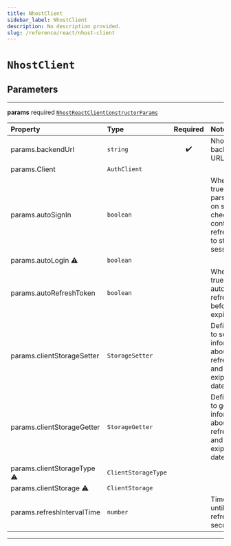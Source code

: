 ```yaml
---
title: NhostClient
sidebar_label: NhostClient
description: No description provided.
slug: /reference/react/nhost-client
---
```


# `NhostClient`

## Parameters

---

**<span className="parameter-name">params</span>** <span className="optional-status">required</span> [`NhostReactClientConstructorParams`](/reference/docgen/react/types/nhost-react-client-constructor-params)

| Property                                                                                                                                                                                                                             | Type                | Required | Notes                                                                                                             |
| :----------------------------------------------------------------------------------------------------------------------------------------------------------------------------------------------------------------------------------- | :------------------ | :------: | :---------------------------------------------------------------------------------------------------------------- |
| <span className="parameter-name"><span className="light-grey">params.</span>backendUrl</span>                                                                                                                                        | `string`            |    ✔️    | Nhost backend URL.                                                                                                |
| <span className="parameter-name"><span className="light-grey">params.</span>Client</span>                                                                                                                                            | `AuthClient`        |          |                                                                                                                   |
| <span className="parameter-name"><span className="light-grey">params.</span>autoSignIn</span>                                                                                                                                        | `boolean`           |          | When set to true, will parse the url on startup to check if it contains a refresh token to start the session with |
| <span className="parameter-name deprecated"><span className="light-grey">params.</span>autoLogin</span> <span className="deprecation-sign" title="use autoSignIn instead">⚠️</span>                                                  | `boolean`           |          |                                                                                                                   |
| <span className="parameter-name"><span className="light-grey">params.</span>autoRefreshToken</span>                                                                                                                                  | `boolean`           |          | When set to true, will automatically refresh token before it expires                                              |
| <span className="parameter-name"><span className="light-grey">params.</span>clientStorageSetter</span>                                                                                                                               | `StorageSetter`     |          | Define a way to set information about the refresh token and its exipration date                                   |
| <span className="parameter-name"><span className="light-grey">params.</span>clientStorageGetter</span>                                                                                                                               | `StorageGetter`     |          | Define a way to get information about the refresh token and its exipration date                                   |
| <span className="parameter-name deprecated"><span className="light-grey">params.</span>clientStorageType</span> <span className="deprecation-sign" title="Use clientStorageGetter and clientStorageSetter options instead">⚠️</span> | `ClientStorageType` |          |                                                                                                                   |
| <span className="parameter-name deprecated"><span className="light-grey">params.</span>clientStorage</span> <span className="deprecation-sign" title="Use clientStorageGetter and clientStorageSetter options instead">⚠️</span>     | `ClientStorage`     |          |                                                                                                                   |
| <span className="parameter-name"><span className="light-grey">params.</span>refreshIntervalTime</span>                                                                                                                               | `number`            |          | Time interval until token refreshes, in seconds                                                                   |

---

